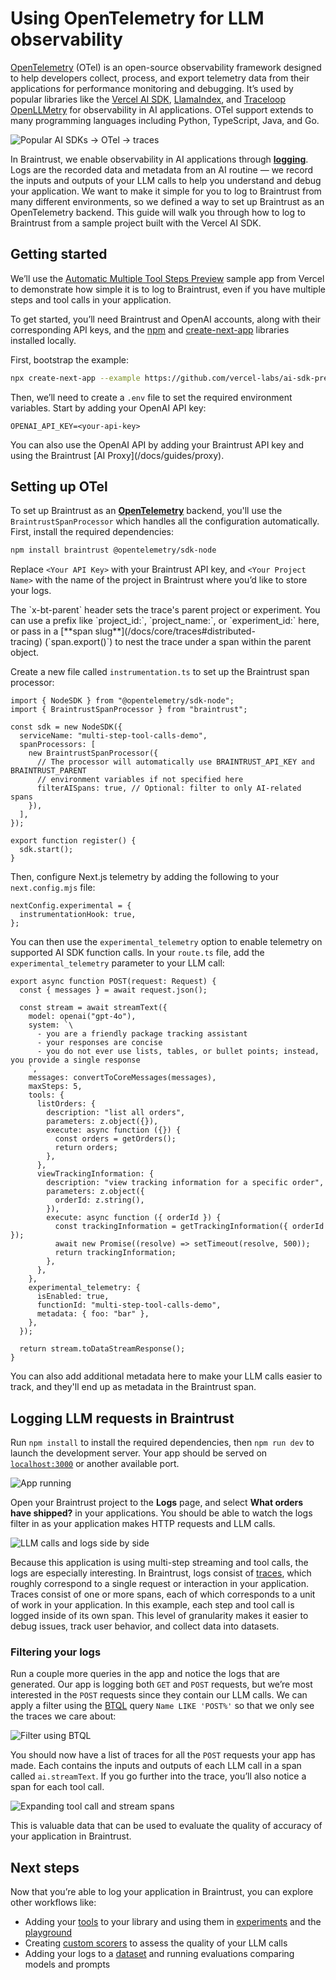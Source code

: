 # Using OpenTelemetry for LLM observability

[OpenTelemetry](https://opentelemetry.io/docs/) (OTel) is an open-source observability framework designed to help developers collect, process, and export telemetry data from their applications for performance monitoring and debugging. It’s used by popular libraries like the [Vercel AI SDK](https://sdk.vercel.ai/), [LlamaIndex](https://docs.llamaindex.ai/en/stable/module_guides/observability/), and [Traceloop OpenLLMetry](https://www.traceloop.com/docs) for observability in AI applications. OTel support extends to many programming languages including Python, TypeScript, Java, and Go.

![Popular AI SDKs -> OTel -> traces](assets/otel.png)

In Braintrust, we enable observability in AI applications through [**logging**](/docs/core/logs). Logs are the recorded data and metadata from an AI routine — we record the inputs and outputs of your LLM calls to help you understand and debug your application. We want to make it simple for you to log to Braintrust from many different environments, so we defined a way to set up Braintrust as an OpenTelemetry backend. This guide will walk you through how to log to Braintrust from a sample project built with the Vercel AI SDK.

## Getting started

We’ll use the [Automatic Multiple Tool Steps Preview](https://github.com/vercel-labs/ai-sdk-preview-roundtrips) sample app from Vercel to demonstrate how simple it is to log to Braintrust, even if you have multiple steps and tool calls in your application.

To get started, you’ll need Braintrust and OpenAI accounts, along with their corresponding API keys, and the [npm](https://docs.npmjs.com/cli/init) and [create-next-app](https://github.com/vercel/next.js/tree/canary/packages/create-next-app) libraries installed locally.

First, bootstrap the example:

```bash
npx create-next-app --example https://github.com/vercel-labs/ai-sdk-preview-roundtrips ai-sdk-preview-roundtrips-example
```

Then, we’ll need to create a `.env` file to set the required environment variables. Start by adding your OpenAI API key:

```
OPENAI_API_KEY=<your-api-key>
```

<Callout type="info">
  You can also use the OpenAI API by adding your Braintrust API key and using
  the Braintrust [AI Proxy](/docs/guides/proxy).
</Callout>

## Setting up OTel

To set up Braintrust as an [**OpenTelemetry**](https://opentelemetry.io/docs/) backend, you'll use the `BraintrustSpanProcessor` which handles all the configuration automatically. First, install the required dependencies:

```bash
npm install braintrust @opentelemetry/sdk-node
```

Replace `<Your API Key>` with your Braintrust API key, and `<Your Project Name>` with the name of the project in Braintrust where you’d like to store your logs.

<Callout type="info">
  The `x-bt-parent` header sets the trace's parent project or experiment. You
  can use a prefix like `project_id:`, `project_name:`,
  or `experiment_id:` here, or pass in a [**span
  slug**](/docs/core/traces#distributed-tracing) (`span.export()`) to nest the
  trace under a span within the parent object.
</Callout>

Create a new file called `instrumentation.ts` to set up the Braintrust span processor:

```tsx
import { NodeSDK } from "@opentelemetry/sdk-node";
import { BraintrustSpanProcessor } from "braintrust";

const sdk = new NodeSDK({
  serviceName: "multi-step-tool-calls-demo",
  spanProcessors: [
    new BraintrustSpanProcessor({
      // The processor will automatically use BRAINTRUST_API_KEY and BRAINTRUST_PARENT
      // environment variables if not specified here
      filterAISpans: true, // Optional: filter to only AI-related spans
    }),
  ],
});

export function register() {
  sdk.start();
}
```

Then, configure Next.js telemetry by adding the following to your `next.config.mjs` file:

```
nextConfig.experimental = {
  instrumentationHook: true,
};
```

You can then use the `experimental_telemetry` option to enable telemetry on supported AI SDK function calls. In your `route.ts` file, add the `experimental_telemetry` parameter to your LLM call:

```tsx
export async function POST(request: Request) {
  const { messages } = await request.json();

  const stream = await streamText({
    model: openai("gpt-4o"),
    system: `\
      - you are a friendly package tracking assistant
      - your responses are concise
      - you do not ever use lists, tables, or bullet points; instead, you provide a single response
    `,
    messages: convertToCoreMessages(messages),
    maxSteps: 5,
    tools: {
      listOrders: {
        description: "list all orders",
        parameters: z.object({}),
        execute: async function ({}) {
          const orders = getOrders();
          return orders;
        },
      },
      viewTrackingInformation: {
        description: "view tracking information for a specific order",
        parameters: z.object({
          orderId: z.string(),
        }),
        execute: async function ({ orderId }) {
          const trackingInformation = getTrackingInformation({ orderId });
          await new Promise((resolve) => setTimeout(resolve, 500));
          return trackingInformation;
        },
      },
    },
    experimental_telemetry: {
      isEnabled: true,
      functionId: "multi-step-tool-calls-demo",
      metadata: { foo: "bar" },
    },
  });

  return stream.toDataStreamResponse();
}
```

You can also add additional metadata here to make your LLM calls easier to track, and they'll end up as metadata in the Braintrust span.

## Logging LLM requests in Braintrust

Run `npm install` to install the required dependencies, then `npm run dev` to launch the development server. Your app should be served on [`localhost:3000`](http://localhost:3000) or another available port.

![App running](assets/app-start.png)

Open your Braintrust project to the **Logs** page, and select **What orders have shipped?** in your applications. You should be able to watch the logs filter in as your application makes HTTP requests and LLM calls.

![LLM calls and logs side by side](assets/otel-demo.gif)

Because this application is using multi-step streaming and tool calls, the logs are especially interesting. In Braintrust, logs consist of [traces](/docs/core/traces), which roughly correspond to a single request or interaction in your application. Traces consist of one or more spans, each of which corresponds to a unit of work in your application. In this example, each step and tool call is logged inside of its own span. This level of granularity makes it easier to debug issues, track user behavior, and collect data into datasets.

### Filtering your logs

Run a couple more queries in the app and notice the logs that are generated. Our app is logging both `GET` and `POST` requests, but we’re most interested in the `POST` requests since they contain our LLM calls. We can apply a filter using the [BTQL](/docs/reference/btql) query `Name LIKE 'POST%'` so that we only see the traces we care about:

![Filter using BTQL](assets/add-post-filter.gif)

You should now have a list of traces for all the `POST` requests your app has made. Each contains the inputs and outputs of each LLM call in a span called `ai.streamText`. If you go further into the trace, you’ll also notice a span for each tool call.

![Expanding tool call and stream spans](assets/spans.gif)

This is valuable data that can be used to evaluate the quality of accuracy of your application in Braintrust.

## Next steps

Now that you’re able to log your application in Braintrust, you can explore other workflows like:

- Adding your [tools](/docs/core/functions/tools) to your library and using them in [experiments](/docs/core/evals) and the [playground](/docs/core/playground)
- Creating [custom scorers](/docs/core/functions/scorers) to assess the quality of your LLM calls
- Adding your logs to a [dataset](/docs/core/datasets) and running evaluations comparing models and prompts

